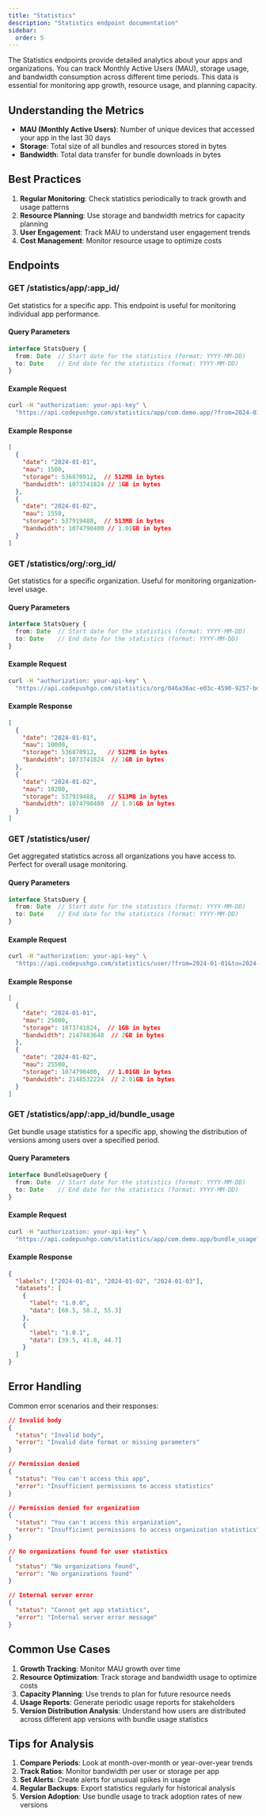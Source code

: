 ```yaml
---
title: "Statistics"
description: "Statistics endpoint documentation"
sidebar:
  order: 5
---
```


The Statistics endpoints provide detailed analytics about your apps and organizations. You can track Monthly Active Users (MAU), storage usage, and bandwidth consumption across different time periods. This data is essential for monitoring app growth, resource usage, and planning capacity.

## Understanding the Metrics

- **MAU (Monthly Active Users)**: Number of unique devices that accessed your app in the last 30 days
- **Storage**: Total size of all bundles and resources stored in bytes
- **Bandwidth**: Total data transfer for bundle downloads in bytes

## Best Practices

1. **Regular Monitoring**: Check statistics periodically to track growth and usage patterns
2. **Resource Planning**: Use storage and bandwidth metrics for capacity planning
3. **User Engagement**: Track MAU to understand user engagement trends
4. **Cost Management**: Monitor resource usage to optimize costs

## Endpoints

### GET /statistics/app/:app_id/

Get statistics for a specific app. This endpoint is useful for monitoring individual app performance.

#### Query Parameters

```typescript
interface StatsQuery {
  from: Date  // Start date for the statistics (format: YYYY-MM-DD)
  to: Date    // End date for the statistics (format: YYYY-MM-DD)
}
```

#### Example Request

```bash
curl -H "authorization: your-api-key" \
  "https://api.codepushgo.com/statistics/app/com.demo.app/?from=2024-01-01&to=2024-02-01"
```

#### Example Response

```json
[
  {
    "date": "2024-01-01",
    "mau": 1500,
    "storage": 536870912,  // 512MB in bytes
    "bandwidth": 1073741824 // 1GB in bytes
  },
  {
    "date": "2024-01-02",
    "mau": 1550,
    "storage": 537919488,  // 513MB in bytes
    "bandwidth": 1074790400 // 1.01GB in bytes
  }
]
```

### GET /statistics/org/:org_id/

Get statistics for a specific organization. Useful for monitoring organization-level usage.

#### Query Parameters

```typescript
interface StatsQuery {
  from: Date  // Start date for the statistics (format: YYYY-MM-DD)
  to: Date    // End date for the statistics (format: YYYY-MM-DD)
}
```

#### Example Request

```bash
curl -H "authorization: your-api-key" \
  "https://api.codepushgo.com/statistics/org/046a36ac-e03c-4590-9257-bd6c9dba9ee8/?from=2024-01-01&to=2024-02-01"
```

#### Example Response

```json
[
  {
    "date": "2024-01-01",
    "mau": 10000,
    "storage": 536870912,   // 512MB in bytes
    "bandwidth": 1073741824  // 1GB in bytes
  },
  {
    "date": "2024-01-02",
    "mau": 10200,
    "storage": 537919488,   // 513MB in bytes
    "bandwidth": 1074790400  // 1.01GB in bytes
  }
]
```

### GET /statistics/user/

Get aggregated statistics across all organizations you have access to. Perfect for overall usage monitoring.

#### Query Parameters

```typescript
interface StatsQuery {
  from: Date  // Start date for the statistics (format: YYYY-MM-DD)
  to: Date    // End date for the statistics (format: YYYY-MM-DD)
}
```

#### Example Request

```bash
curl -H "authorization: your-api-key" \
  "https://api.codepushgo.com/statistics/user/?from=2024-01-01&to=2024-02-01"
```

#### Example Response

```json
[
  {
    "date": "2024-01-01",
    "mau": 25000,
    "storage": 1073741824,  // 1GB in bytes
    "bandwidth": 2147483648  // 2GB in bytes
  },
  {
    "date": "2024-01-02",
    "mau": 25500,
    "storage": 1074790400,  // 1.01GB in bytes
    "bandwidth": 2148532224  // 2.01GB in bytes
  }
]
```

### GET /statistics/app/:app_id/bundle_usage

Get bundle usage statistics for a specific app, showing the distribution of versions among users over a specified period.

#### Query Parameters

```typescript
interface BundleUsageQuery {
  from: Date  // Start date for the statistics (format: YYYY-MM-DD)
  to: Date    // End date for the statistics (format: YYYY-MM-DD)
}
```

#### Example Request

```bash
curl -H "authorization: your-api-key" \
  "https://api.codepushgo.com/statistics/app/com.demo.app/bundle_usage?from=2024-01-01&to=2024-02-01"
```

#### Example Response

```json
{
  "labels": ["2024-01-01", "2024-01-02", "2024-01-03"],
  "datasets": [
    {
      "label": "1.0.0",
      "data": [60.5, 58.2, 55.3]
    },
    {
      "label": "1.0.1",
      "data": [39.5, 41.8, 44.7]
    }
  ]
}
```

## Error Handling

Common error scenarios and their responses:

```json
// Invalid body
{
  "status": "Invalid body",
  "error": "Invalid date format or missing parameters"
}

// Permission denied
{
  "status": "You can't access this app",
  "error": "Insufficient permissions to access statistics"
}

// Permission denied for organization
{
  "status": "You can't access this organization",
  "error": "Insufficient permissions to access organization statistics"
}

// No organizations found for user statistics
{
  "status": "No organizations found",
  "error": "No organizations found"
}

// Internal server error
{
  "status": "Cannot get app statistics",
  "error": "Internal server error message"
}
```

## Common Use Cases

1. **Growth Tracking**: Monitor MAU growth over time
2. **Resource Optimization**: Track storage and bandwidth usage to optimize costs
3. **Capacity Planning**: Use trends to plan for future resource needs
4. **Usage Reports**: Generate periodic usage reports for stakeholders
5. **Version Distribution Analysis**: Understand how users are distributed across different app versions with bundle usage statistics

## Tips for Analysis

1. **Compare Periods**: Look at month-over-month or year-over-year trends
2. **Track Ratios**: Monitor bandwidth per user or storage per app
3. **Set Alerts**: Create alerts for unusual spikes in usage
4. **Regular Backups**: Export statistics regularly for historical analysis
5. **Version Adoption**: Use bundle usage to track adoption rates of new versions
